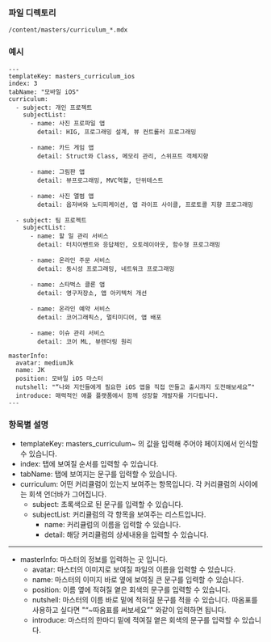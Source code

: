 <!-- Custom-MDX-Documentation.mdx -->

### 파일 디렉토리

`/content/masters/curriculum_*.mdx`

### 예시

```
---
templateKey: masters_curriculum_ios
index: 3
tabName: "모바일 iOS"
curriculum:
  - subject: 개인 프로젝트
    subjectList:
      - name: 사진 프로파일 앱
        detail: HIG, 프로그래밍 설계, 뷰 컨트롤러 프로그래밍

      - name: 카드 게임 앱
        detail: Struct와 Class, 메모리 관리, 스위프트 객체지향

      - name: 그림판 앱
        detail: 뷰프로그래밍, MVC역할, 단위테스트

      - name: 사진 앨범 앱
        detail: 옵저버와 노티피케이션, 앱 라이프 사이클, 프로토콜 지향 프로그래밍

  - subject: 팀 프로젝트
    subjectList:
      - name: 할 일 관리 서비스
        detail: 터치이벤트와 응답체인, 오토레이아웃, 함수형 프로그래밍

      - name: 온라인 주문 서비스
        detail: 동시성 프로그래밍, 네트워크 프로그래밍

      - name: 스타벅스 클론 앱
        detail: 영구저장소, 앱 아키텍처 개선

      - name: 온라인 예약 서비스
        detail: 코어그래픽스, 멀티미디어, 앱 배포

      - name: 이슈 관리 서비스
        detail: 코어 ML, 뷰렌더링 원리

masterInfo:
  avatar: mediumJk
  name: JK
  position: 모바일 iOS 마스터
  nutshell: "“나와 지인들에게 필요한 iOS 앱을 직접 만들고 출시까지 도전해보세요”"
  introduce: 매력적인 애플 플랫폼에서 함께 성장할 개발자를 기다립니다.
---

```

### 항목별 설명

- templateKey: masters_curriculum~ 의 값을 입력해 주어야 페이지에서 인식할 수 있습니다.
- index: 탭에 보여질 순서를 입력할 수 있습니다.
- tabName: 탭에 보여지는 문구를 입력할 수 있습니다.
- curriculum: 어떤 커리큘럼이 있는지 보여주는 항목입니다. 각 커리큘럼의 사이에는 회색 언더바가 그어집니다.
  - subject: 초록색으로 된 문구를 입력할 수 있습니다.
  - subjectList: 커리큘럼의 각 항목을 보여주는 리스트입니다.
    - name: 커리큘럼의 이름을 입력할 수 있습니다.
    - detail: 해당 커리큘럼의 상세내용을 입력할 수 있습니다.

---

- masterInfo: 마스터의 정보를 입력하는 곳 입니다.
  - avatar: 마스터의 이미지로 보여질 파일의 이름을 입력할 수 있습니다.
  - name: 마스터의 이미지 바로 옆에 보여질 큰 문구를 입력할 수 있습니다.
  - position: 이름 옆에 적혀질 옅은 회색의 문구를 입력할 수 있습니다.
  - nutshell: 마스터의 이름 바로 밑에 적혀질 문구를 적을 수 있습니다. 따옴표를 사용하고 싶다면 "“~따옴표를 써보세요”" 와같이 입력하면 됩니다.
  - introduce: 마스터의 한마디 밑에 적여질 옅은 회색의 문구를 입력할 수 있습니다.
